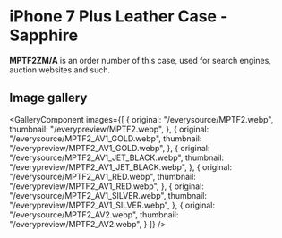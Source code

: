 
# iPhone 7 Plus Leather Case - Sapphire

<Callout type='info' emoji='👉🏻'>**MPTF2ZM/A** is an order number of this case, used for search engines, auction websites and such.</Callout>

## Image gallery

<GalleryComponent
    images={[
      {
        original: "/everysource/MPTF2.webp",
        thumbnail: "/everypreview/MPTF2.webp",
      },
      {
        original: "/everysource/MPTF2_AV1_GOLD.webp",
        thumbnail: "/everypreview/MPTF2_AV1_GOLD.webp",
      },
      {
        original: "/everysource/MPTF2_AV1_JET_BLACK.webp",
        thumbnail: "/everypreview/MPTF2_AV1_JET_BLACK.webp",
      },
      {
        original: "/everysource/MPTF2_AV1_RED.webp",
        thumbnail: "/everypreview/MPTF2_AV1_RED.webp",
      },
      {
        original: "/everysource/MPTF2_AV1_SILVER.webp",
        thumbnail: "/everypreview/MPTF2_AV1_SILVER.webp",
      },
      {
        original: "/everysource/MPTF2_AV2.webp",
        thumbnail: "/everypreview/MPTF2_AV2.webp",
      }
    ]}
  />
